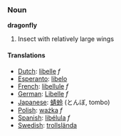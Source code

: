 ===Noun===

'''dragonfly'''

# Insect with relatively large wings

====Translations====
*[[Dutch]]: [[libelle]] ''f''
*[[Esperanto]]: [[libelo]]
*[[French]]: [[libellule]] ''f''
*[[German]]: [[Libelle]] ''f''
*[[Japanese]]: [[蜻蛉]] (とんぼ, tombo)
*[[Polish]]: [[ważka]] ''f''
*[[Spanish]]: [[libélula]] ''f''
*[[Swedish]]: [[trollslända]]